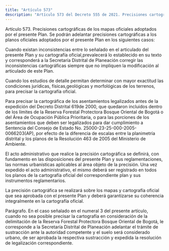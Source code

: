 ```yaml
---
title: "Artículo 573"
description: "Artículo 573 del Decreto 555 de 2021. Precisiones cartográficas de los mapas oficiales adoptados por el presente Plan."
---
```


Artículo 573. Precisiones cartográficas de los mapas oficiales adoptados por el presente Plan. Se podrán adelantar precisiones cartográficas a los planos oficiales adoptados por el presente Plan en los siguientes casos:
 
Cuando existan inconsistencias entre lo señalado en el articulado del presente Plan y su cartografía oficial,prevalecerá lo establecido en su texto y corresponderá a la Secretaría Distrital de Planeación corregir las inconsistencias cartográficas siempre que no impliquen la modificación al articulado de este Plan.
 
Cuando los estudios de detalle permitan determinar con mayor exactitud las condiciones jurídicas, físicas,geológicas y morfológicas de los terrenos, para precisar la cartografía oficial.
 
Para precisar la cartográfica de los asentamientos legalizados antes de la expedición del Decreto Distrital 619de 2000, que quedaron incluidos dentro de los límites de la Reserva Forestal Protectora Bosque Oriental de Bogotá o del Área de Ocupación Pública Prioritaria, o para las porciones de los asentamientos que deben ser legalizados para dar cumplimiento a Sentencia del Consejo de Estado No. 25000-23-25-000-2005-0066203(AP), por efecto de la diferencia de escalas entre la planimetría distrital y los planos de la Resolución 463 de 2005 del Ministerio de Ambiente.
 
El acto administrativo que realice la precisión cartográfica se definirá, con fundamento en las disposiciones del presente Plan y sus reglamentaciones, las normas urbanísticas aplicables al área objeto de la precisión. Una vez expedido el acto administrativo, el mismo deberá ser registrado en todos los planos de la cartografía oficial del correspondiente plan y sus instrumentos reglamentarios.
 
La precisión cartográfica se realizará sobre los mapas y cartografía oficial que sea aprobada con el presente Plan y deberá garantizarse su coherencia integralmente en la cartografía oficial.
 
Parágrafo. En el caso señalado en el numeral 3 del presente artículo, cuando no sea posible precisar la cartografía en consideración de la delimitación de la Reserva Forestal Protectora Bosque Oriental de Bogotá, le corresponde a la Secretaría Distrital de Planeación adelantar el trámite de sustracción ante la autoridad competente y el suelo será considerado urbano, de ser aprobada la respectiva sustracción y expedida la resolución de legalización correspondiente.